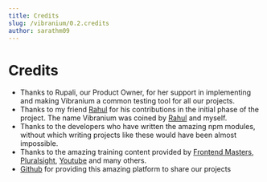 ```yaml
---
title: Credits
slug: /vibranium/0.2.credits
author: sarathm09
---
```


# Credits

- Thanks to Rupali, our Product Owner, for her support in implementing and making Vibranium a common testing tool for all our projects.
- Thanks to my friend [Rahul](https://twitter.com/p_rahulbhargav) for his contributions in the initial phase of the project. The name Vibranium was coined by [Rahul](https://twitter.com/p_rahulbhargav) and myself.
- Thanks to the developers who have written the amazing npm modules, without which writing projects like these would have been almost impossible.
- Thanks to the amazing training content provided by [Frontend Masters](https://frontendmasters.com), [Pluralsight](https://pluralsight.com), [Youtube](https://youtube.com) and many others.
- [Github](http://github.com) for providing this amazing platform to share our projects
